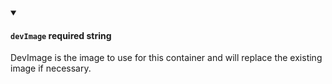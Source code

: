 
<details className="config-field" data-expandable="false" open>
<summary>

#### `devImage` <span class="config-field-required" data-required="false">required</span> <span class="config-field-type">string</span> <span class="config-field-default"></span> <span class="config-field-enum"></span>

DevImage is the image to use for this container and will replace the existing image
if necessary.

</summary>



</details>
